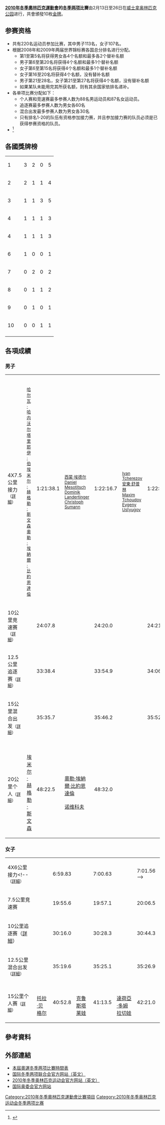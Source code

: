 '''[[2010年冬季奧林匹克運動會|2010年冬季奧林匹克運動會]]的[[冬季两项|冬季两项]]比賽'''由2月13日至26日在[[威士拿奥林匹克公园|威士拿奥林匹克公园]]进行，共會頒發10枚[[金牌|金牌]]。

== 参赛资格 ==
* 共有220名运动员参加比赛，其中男子113名，女子107名。
* 根据2008年和2009年两届世界锦标赛各国总分排名进行分配。
** 第1至第5名将获得男女各4个名额和最多各2个替补名额
** 男子第6至第20名将获得4个名额和最多1个替补名额
** 女子第6至第15名将获得4个名额和最多1个替补名额
** 女子第16至20名将获得4个名额，没有替补名额
** 男子第21至28名，女子第21至第27名将获得4个名额，没有替补名额
** 如果某队未能用完其所获名额，则有其余国家依排名递补。
* 各单项比赛分配如下：
** 个人赛和竞速赛最多参赛人数为88名男运动员和87名女运动员。
** 追逐赛最多参赛人数为男女各60名
** 混合出发最多参赛人数为男女各30名
** 只有排名1-20的队伍有资格参加接力赛，并且参加接力赛的队员必须是已获得参赛资格的队员。
* <ref>{{Cite web |url=http://www.biathlon.asn.au/stuff%20for%20posting/IBU_2010_Qual_system.doc |title=2010年冬奥会冬季两项名额分配（英文） |accessdate=2008-12-21 |archive-date=2007-08-30 |archive-url=https://web.archive.org/web/20070830201301/http://www.biathlon.asn.au/stuff%20for%20posting/IBU_2010_Qual_system.doc |dead-url=yes }}</ref>

== 各國獎牌榜 ==
{| {{RankedMedalTable|class=wikitable sortable}}
|-
| 1 ||align=left| {{flagIOCteam|NOR|2010年冬季}} ||3 || 2 || 0 || 5
|-
| 2 ||align=left| {{flagIOCteam|GER|2010年冬季}} || 2 || 1 || 1 || 4
|-
| 3 ||align=left| {{flagIOCteam|FRA|2010年冬季}} || 1 || 1 || 3 || 5
|-
| 4 ||align=left| {{flagIOCteam|SVK|2010年冬季}} || 1 || 1 || 1 || 3
|-
| 4 ||align=left| {{flagIOCteam|RUS|2010年冬季}} || 1 || 1 || 1 || 3
|-
| 6 ||align=left| {{flagIOCteam|SWE|2010年冬季}} || 1 || 0 || 0 || 1
|-
| 7 ||align=left| {{flagIOCteam|AUT|2010年冬季}} || 0 || 2 || 0 || 2
|-
| 8 ||align=left| {{flagIOCteam|BLR|2010年冬季}} || 0 || 1 || 1 || 2
|-
| 9 ||align=left| {{flagIOCteam|KAZ|2010年冬季}} || 0 || 1 || 0 || 1
|-
| 10 ||align=left| {{flagIOCteam|CRO|2010年冬季}} || 0 || 0 || 1 || 1
|-
|}
<!-- 按格式替换即可
|-
| 1 ||align=left| {{}} || 12 || 1 || 2 || 15
-->

== 各項成績 ==
=== 男子 ===
{| {{MedalistTable|type=項目|columns=2|labelwidth=180px|style=font-size:small;}}
|-
|4X7.5公里接力<small>（[[2010年冬季奥林匹克运动会冬季两项男子4X7.5公里接力赛|詳細]]）</small>
|{{flagIOCteam|NOR|2010年冬季}}<br /><small>[[哈尔瓦·哈内沃尔|哈尔瓦·哈内沃尔]]<br />[[塔里耶伊·伯|塔里耶伊·伯]]<br />[[埃米尔·赫格勒·斯文森|埃米尔·赫格勒·斯文森]]<br />[[奧勒·埃納爾·比約恩達倫|奧勒·埃納爾·比約恩達倫]] || 1:21:38.1
|{{flagIOCteam|AUT|2010年冬季}}<br /><small>[[西蒙·埃德尔|西蒙·埃德尔]]<br />[[Daniel_Mesotitsch|Daniel Mesotitsch]]<br />[[Dominik_Landertinger|Dominik Landertinger]]<br />[[Christoph_Sumann|Christoph Sumann]] || 1:22:16.7
|{{flagIOCteam|RUS|2010年冬季}}<br /><small>[[Ivan_Tcherezov|Ivan Tcherezov]]<br />[[安東·舒普林|安東·舒普林]]<br />[[Maxim_Tchoudov|Maxim Tchoudov]]<br />[[Evgeny_Ustyugov|Evgeny Ustyugov]] || 1:22:16.9
|-
|10公里竞速赛<small>（[[2010年冬季奥林匹克运动会冬季两项男子10公里竞速赛|詳細]]）</small>
|{{flagIOCmedalist|[[樊尚·热|樊尚·热]]|FRA|2010年冬季}} || 24:07.8
|{{flagIOCmedalist|[[埃米尔·赫格勒·斯文森|埃米尔·赫格勒·斯文森]]|NOR|2010年冬季}} || 24:20.0
|{{flagIOCmedalist|[[雅科夫·法克|雅科夫·法克]]|CRO|2010年冬季}} || 24:21.8
|-
|12.5公里追逐赛<small>（[[2010年冬季奥林匹克运动会冬季两项男子12.5公里追逐赛|詳細]]）</small>
|{{flagIOCmedalist|[[比约恩·费里|比约恩·费里]]|SWE|2010年冬季}} || 33:38.4
|{{flagIOCmedalist|[[克里斯托夫·苏曼|克里斯托夫·苏曼]]|AUT|2010年冬季}} || 33:54.9
|{{flagIOCmedalist|[[樊尚·热|樊尚·热]]|FRA|2010年冬季}} || 34:06.6
|-
|15公里混合出发<small>（[[2010年冬季奥林匹克运动会冬季两项男子15公里混合出发比赛|詳細]]）</small>
| {{flagIOCmedalist|[[乌斯特于格夫|乌斯特于格夫]]|RUS|2010年冬季}} || 35:35.7
| {{flagIOCmedalist|[[馬丁·佛卡德|馬丁·佛卡德]]|FRA|2010年冬季}} || 35:46.2
| {{flagIOCmedalist|[[帕-胡拉特|帕-胡拉特]]|SVK|2010年冬季}} || 35:52.3
|-
|20公里个人<small>（[[2010年冬季奧林匹克運動會冬季兩項比賽—男子20公里個人|詳細]]）</small>
| {{flagIOCteam|NOR|2010年冬季}}<br />[[埃米尔·赫格勒·斯文森|埃米尔·赫格勒·斯文森]]||48:22.5 
| {{flagIOCteam|NOR|2010年冬季}}<br />[[奧勒·埃納爾·比約恩達倫|奧勒·埃納爾·比約恩達倫]]<br />{{flagIOCteam|BLR|2010年冬季}}<br />[[诺维科夫|诺维科夫]]||48:32.0
| ||
|}

=== 女子 ===
{| {{MedalistTable|type=項目|columns=2|labelwidth=180px|style=font-size:small;}}
|-
|4X6公里接力<!--<small>（[[2008年夏季奧林匹克運動會賽艇比賽—男子單人雙槳|詳細]]）</small>
| {{flagIOCathlete|[[奥拉夫·蒂夫特|奥拉夫·-{zh-hans:蒂夫特;zh-hant:塔夫特;zh-hk:托夫}-]]|NOR|2008年夏季}}||6:59.83
| {{flagIOCathlete|[[翁德雷·西内克|翁德雷·-{zh-hans:西内克;zh-hant:辛尼克}-]]|CZE|2008年夏季}}||7:00.63
| {{flagIOCathlete|[[马赫·德赖斯代尔|马赫·-{zh-hans:德赖斯代尔;zh-hant:德萊斯戴}-]]|NZL|2008年夏季}}||7:01.56-->
|-
|7.5公里竞速赛
|{{flagIOCmedalist|[[阿娜斯塔西婭·庫茲米娜|阿娜斯塔西婭·庫茲米娜]]|SVK|2010年冬季}} || 19:55.6
|{{flagIOCmedalist|[[玛格达莱娜·诺伊纳|玛格达莱娜·诺伊纳]]|GER|2010年冬季}} || 19:57.1
|{{flagIOCmedalist|[[玛丽·多兰·阿贝尔|玛丽·多兰]] |FRA|2010年冬季}} || 20:06.5
|-
|10公里追逐赛（[[2010年冬季奥林匹克运动会冬季两项10公里追逐赛|詳細]]）</small>
|{{flagIOCmedalist|[[玛格达莱娜·诺伊纳|玛格达莱娜·诺伊纳]]|GER|2010年冬季}} || 30:16.0
|{{flagIOCmedalist|[[阿娜斯塔西婭·庫茲米娜|阿娜斯塔西婭·庫茲米娜]]|SVK|2010年冬季}} || 30:28.3
|{{flagIOCmedalist|[[玛丽-洛尔·布吕内|玛丽-洛尔·布吕内]]|FRA|2010年冬季}} || 30:44.3
|-
|12.5公里混合出发<small>（[[2010年冬季奥林匹克运动会冬季两项女子12.5公里混合出发比赛|詳細]]）</small>
|{{flagIOCmedalist|[[玛格达莱娜·诺伊纳|玛格达莱娜·诺伊纳]]|GER|2010年冬季}} || 35:19.6
|{{flagIOCmedalist|[[翟齐娃|翟齐娃]]|RUS|2010年冬季}} || 35:25.1
|{{flagIOCmedalist|[[豪斯瓦尔德|豪斯瓦尔德]]|GER|2010年冬季}} || 35:26.9
|-
|15公里个人赛<small>（[[2010年冬季奧林匹克運動會冬季兩項比賽—女子15公里個人賽|詳細]]）</small>
| {{flagIOCteam|NOR|2010年冬季}}<br />[[托拉·贝格尔|托拉·贝格尔]]||40:52.8 
| {{flagIOCteam|KAZ|2010年冬季}}<br />[[克鲁斯塔莱娃|克鲁斯塔莱娃]]||41:13.5 
| {{flagIOCteam|BLR|2010年冬季}}<br />[[達荷亞·多姆拉切娃|達荷亞·多姆拉切娃]]||42:21.0
|}

== 參考資料 ==
<div class="references-small">
<references />
</div>

== 外部連結 ==
* [https://web.archive.org/web/20090608112912/http://www.vancouver2010.com/en/competition-schedules-and-venues/competition-schedules/schedule-by-sport/-/42944/43600/18bq4al/index.html 本屆奧運冬季两项比賽時間表]
* [https://web.archive.org/web/20081220132140/http://www.biathlonworld2.de/en/home.html 国际冬季两项联合会官方网站（英文）]
* [http://www.vancouver2010.com 2010年冬季奥林匹克运动会官方网站（英文）]{{Wayback|url=http://www.vancouver2010.com/ |date=20100228081422 }}
* [https://web.archive.org/web/20080703205123/http://olympics.org/ 国际奥委会官方网站]

{{奥林匹克运动会冬季两项比赛}}
{{2010年冬季奥林匹克运动会项目}}

[[Category:2010年冬季奧林匹克運動會比賽項目|Category:2010年冬季奧林匹克運動會比賽項目]]
[[Category:2010年冬季奥林匹克运动会冬季两项比赛|Category:2010年冬季奥林匹克运动会冬季两项比赛]]